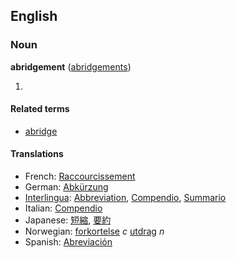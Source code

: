==English==
===Noun===
'''abridgement''' ([[abridgements]])

# {{stub}}

====Related terms====
*[[abridge]]

====Translations====
*French: [[Raccourcissement]]
*German: [[Abkürzung]]
*[[Interlingua]]: [[Abbreviation]],  [[Compendio]], [[Summario]]
*Italian: [[Compendio]]
*Japanese: [[短縮]], [[要約]]
*Norwegian: [[forkortelse]]  ''c'' [[utdrag]] ''n'' 
*Spanish: [[Abreviación]]